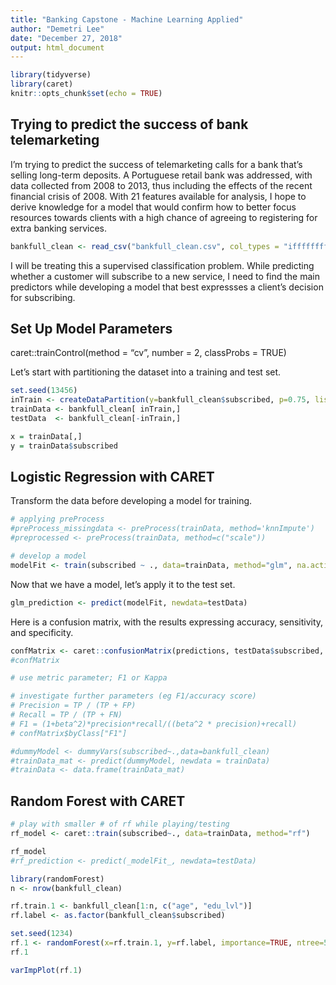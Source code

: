 ```yaml
---
title: "Banking Capstone - Machine Learning Applied"
author: "Demetri Lee"
date: "December 27, 2018"
output: html_document
---
```


```r
library(tidyverse)
library(caret)
knitr::opts_chunk$set(echo = TRUE)
```

## Trying to predict the success of bank telemarketing

I'm trying to predict the success of telemarketing calls for a bank that's 
selling long-term deposits. A Portuguese retail bank was addressed, with data 
collected from 2008 to 2013, thus including the effects of the recent 
financial crisis of 2008. With 21 features available for analysis, I hope to 
derive knowledge for a model that would confirm how to better focus resources 
towards clients with a high chance of agreeing to registering for extra 
banking services. 

```r
bankfull_clean <- read_csv("bankfull_clean.csv", col_types = "ifffffffffiiiicdddddffd")
```

I will be treating this a supervised classification problem. While predicting 
whether a customer will subscribe to a new service, I need to find the main 
predictors while developing a model that best expressses a client's decision 
for subscribing. 

## Set Up Model Parameters

caret::trainControl(method = "cv", number = 2, classProbs = TRUE)

Let's start with partitioning the dataset into a training and test set.
```r
set.seed(13456)
inTrain <- createDataPartition(y=bankfull_clean$subscribed, p=0.75, list=FALSE)
trainData <- bankfull_clean[ inTrain,]
testData  <- bankfull_clean[-inTrain,]

x = trainData[,]
y = trainData$subscribed

```

## Logistic Regression with CARET

Transform the data before developing a model for training. 
```r

# applying preProcess
#preProcess_missingdata <- preProcess(trainData, method='knnImpute')
#preprocessed <- preProcess(trainData, method=c("scale"))

# develop a model
modelFit <- train(subscribed ~ ., data=trainData, method="glm", na.action=na.omit)

```

Now that we have a model, let's apply it to the test set.
```r

glm_prediction <- predict(modelFit, newdata=testData)
```

Here is a confusion matrix, with the results expressing accuracy, sensitivity, 
and specificity.
```r
confMatrix <- caret::confusionMatrix(predictions, testData$subscribed, mode="everything") 
#confMatrix

# use metric parameter; F1 or Kappa

# investigate further parameters (eg F1/accuracy score)
# Precision = TP / (TP + FP)
# Recall = TP / (TP + FN)
# F1 = (1+beta^2)*precision*recall/((beta^2 * precision)+recall)
# confMatrix$byClass["F1"]

```



```r
#dummyModel <- dummyVars(subscribed~.,data=bankfull_clean)
#trainData_mat <- predict(dummyModel, newdata = trainData)
#trainData <- data.frame(trainData_mat)
```

## Random Forest with CARET
```r
# play with smaller # of rf while playing/testing
rf_model <- caret::train(subscribed~., data=trainData, method="rf")

rf_model
#rf_prediction <- predict(_modelFit_, newdata=testData)
```
```r
library(randomForest)
n <- nrow(bankfull_clean)

rf.train.1 <- bankfull_clean[1:n, c("age", "edu_lvl")]
rf.label <- as.factor(bankfull_clean$subscribed)

set.seed(1234)
rf.1 <- randomForest(x=rf.train.1, y=rf.label, importance=TRUE, ntree=500)
rf.1

varImpPlot(rf.1)
```

